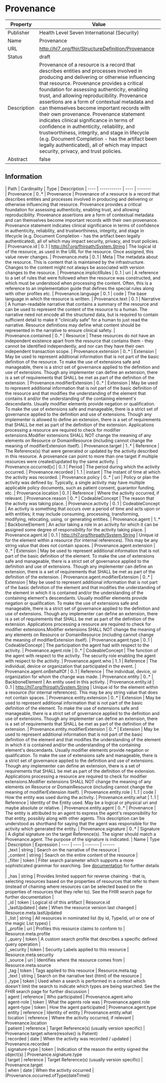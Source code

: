 
  # Provenance

  
|Property|Value|
|---|---|
|Publisher|Health Level Seven International (Security)|
|Name|Provenance|
|URL|http://hl7.org/fhir/StructureDefinition/Provenance|
|Status|draft|
|Description|Provenance of a resource is a record that describes entities and processes involved in producing and delivering or otherwise influencing that resource. Provenance provides a critical foundation for assessing authenticity, enabling trust, and allowing reproducibility. Provenance assertions are a form of contextual metadata and can themselves become important records with their own provenance. Provenance statement indicates clinical significance in terms of confidence in authenticity, reliability, and trustworthiness, integrity, and stage in lifecycle (e.g. Document Completion - has the artifact been legally authenticated), all of which may impact security, privacy, and trust policies.|
|Abstract|false|

  ## Information
  <Tabs> <TabItem value="structure" label="Structure">
   | Path | Cardinality | Type | Description
  | ---- | ----------- | ---- | -------  
 | Provenance | 0..* | Provenance | Provenance of a resource is a record that describes entities and processes involved in producing and delivering or otherwise influencing that resource. Provenance provides a critical foundation for assessing authenticity, enabling trust, and allowing reproducibility. Provenance assertions are a form of contextual metadata and can themselves become important records with their own provenance. Provenance statement indicates clinical significance in terms of confidence in authenticity, reliability, and trustworthiness, integrity, and stage in lifecycle (e.g. Document Completion - has the artifact been legally authenticated), all of which may impact security, privacy, and trust policies. 
 | Provenance.id | 0..1 | http://hl7.org/fhirpath/System.String | The logical id of the resource, as used in the URL for the resource. Once assigned, this value never changes. 
 | Provenance.meta | 0..1 | Meta | The metadata about the resource. This is content that is maintained by the infrastructure. Changes to the content might not always be associated with version changes to the resource. 
 | Provenance.implicitRules | 0..1 | uri | A reference to a set of rules that were followed when the resource was constructed, and which must be understood when processing the content. Often, this is a reference to an implementation guide that defines the special rules along with other profiles etc. 
 | Provenance.language | 0..1 | code | The base language in which the resource is written. 
 | Provenance.text | 0..1 | Narrative | A human-readable narrative that contains a summary of the resource and can be used to represent the content of the resource to a human. The narrative need not encode all the structured data, but is required to contain sufficient detail to make it "clinically safe" for a human to just read the narrative. Resource definitions may define what content should be represented in the narrative to ensure clinical safety. 
 | Provenance.contained | 0..* | Resource | These resources do not have an independent existence apart from the resource that contains them - they cannot be identified independently, and nor can they have their own independent transaction scope. 
 | Provenance.extension | 0..* | Extension | May be used to represent additional information that is not part of the basic definition of the resource. To make the use of extensions safe and manageable, there is a strict set of governance  applied to the definition and use of extensions. Though any implementer can define an extension, there is a set of requirements that SHALL be met as part of the definition of the extension. 
 | Provenance.modifierExtension | 0..* | Extension | May be used to represent additional information that is not part of the basic definition of the resource and that modifies the understanding of the element that contains it and/or the understanding of the containing element's descendants. Usually modifier elements provide negation or qualification. To make the use of extensions safe and manageable, there is a strict set of governance applied to the definition and use of extensions. Though any implementer is allowed to define an extension, there is a set of requirements that SHALL be met as part of the definition of the extension. Applications processing a resource are required to check for modifier extensions.Modifier extensions SHALL NOT change the meaning of any elements on Resource or DomainResource (including cannot change the meaning of modifierExtension itself). 
 | Provenance.target | 1..* | Reference | The Reference(s) that were generated or updated by  the activity described in this resource. A provenance can point to more than one target if multiple resources were created/updated by the same activity. 
 | Provenance.occurred[x] | 0..1 | Period | The period during which the activity occurred. 
 | Provenance.recorded | 1..1 | instant | The instant of time at which the activity was recorded. 
 | Provenance.policy | 0..* | uri | Policy or plan the activity was defined by. Typically, a single activity may have multiple applicable policy documents, such as patient consent, guarantor funding, etc. 
 | Provenance.location | 0..1 | Reference | Where the activity occurred, if relevant. 
 | Provenance.reason | 0..* | CodeableConcept | The reason that the activity was taking place. 
 | Provenance.activity | 0..1 | CodeableConcept | An activity is something that occurs over a period of time and acts upon or with entities; it may include consuming, processing, transforming, modifying, relocating, using, or generating entities. 
 | Provenance.agent | 1..* | BackboneElement | An actor taking a role in an activity  for which it can be assigned some degree of responsibility for the activity taking place. 
 | Provenance.agent.id | 0..1 | http://hl7.org/fhirpath/System.String | Unique id for the element within a resource (for internal references). This may be any string value that does not contain spaces. 
 | Provenance.agent.extension | 0..* | Extension | May be used to represent additional information that is not part of the basic definition of the element. To make the use of extensions safe and manageable, there is a strict set of governance  applied to the definition and use of extensions. Though any implementer can define an extension, there is a set of requirements that SHALL be met as part of the definition of the extension. 
 | Provenance.agent.modifierExtension | 0..* | Extension | May be used to represent additional information that is not part of the basic definition of the element and that modifies the understanding of the element in which it is contained and/or the understanding of the containing element's descendants. Usually modifier elements provide negation or qualification. To make the use of extensions safe and manageable, there is a strict set of governance applied to the definition and use of extensions. Though any implementer can define an extension, there is a set of requirements that SHALL be met as part of the definition of the extension. Applications processing a resource are required to check for modifier extensions.Modifier extensions SHALL NOT change the meaning of any elements on Resource or DomainResource (including cannot change the meaning of modifierExtension itself). 
 | Provenance.agent.type | 0..1 | CodeableConcept | The participation the agent had with respect to the activity. 
 | Provenance.agent.role | 0..* | CodeableConcept | The function of the agent with respect to the activity. The security role enabling the agent with respect to the activity. 
 | Provenance.agent.who | 1..1 | Reference | The individual, device or organization that participated in the event. 
 | Provenance.agent.onBehalfOf | 0..1 | Reference | The individual, device, or organization for whom the change was made. 
 | Provenance.entity | 0..* | BackboneElement | An entity used in this activity. 
 | Provenance.entity.id | 0..1 | http://hl7.org/fhirpath/System.String | Unique id for the element within a resource (for internal references). This may be any string value that does not contain spaces. 
 | Provenance.entity.extension | 0..* | Extension | May be used to represent additional information that is not part of the basic definition of the element. To make the use of extensions safe and manageable, there is a strict set of governance  applied to the definition and use of extensions. Though any implementer can define an extension, there is a set of requirements that SHALL be met as part of the definition of the extension. 
 | Provenance.entity.modifierExtension | 0..* | Extension | May be used to represent additional information that is not part of the basic definition of the element and that modifies the understanding of the element in which it is contained and/or the understanding of the containing element's descendants. Usually modifier elements provide negation or qualification. To make the use of extensions safe and manageable, there is a strict set of governance applied to the definition and use of extensions. Though any implementer can define an extension, there is a set of requirements that SHALL be met as part of the definition of the extension. Applications processing a resource are required to check for modifier extensions.Modifier extensions SHALL NOT change the meaning of any elements on Resource or DomainResource (including cannot change the meaning of modifierExtension itself). 
 | Provenance.entity.role | 1..1 | code | How the entity was used during the activity. 
 | Provenance.entity.what | 1..1 | Reference | Identity of the  Entity used. May be a logical or physical uri and maybe absolute or relative. 
 | Provenance.entity.agent | 0..* | Provenance | The entity is attributed to an agent to express the agent's responsibility for that entity, possibly along with other agents. This description can be understood as shorthand for saying that the agent was responsible for the activity which generated the entity. 
 | Provenance.signature | 0..* | Signature | A digital signature on the target Reference(s). The signer should match a Provenance.agent. The purpose of the signature is indicated. 
</TabItem>
 <TabItem value="searchparameter" label="Search Parameters">
   | Name | Type | Description  | Expression 
    | ---- | ---- | ------- | ------  
 | _text | string | Search on the narrative of the resource |   
 | _content | string | Search on the entire content of the resource |   
 | _filter | token | Filter search parameter which supports a more sophisticated grammar for searching. See [documentation](search_filter.html) for further details |   
 | _has | string | Provides limited support for reverse chaining - that is, selecting resources based on the properties of resources that refer to them (instead of chaining where resources can be selected based on the properties of resources that they refer to). See the FHIR search page for further documentation |   
 | _id | token | Logical id of this artifact | Resource.id  
 | _lastUpdated | date | When the resource version last changed | Resource.meta.lastUpdated  
 | _list | string | All resources in nominated list (by id, Type/id, url or one of the magic List types) |   
 | _profile | uri | Profiles this resource claims to conform to | Resource.meta.profile  
 | _query | token | A custom search profile that describes a specific defined query operation |   
 | _security | token | Security Labels applied to this resource | Resource.meta.security  
 | _source | uri | Identifies where the resource comes from | Resource.meta.source  
 | _tag | token | Tags applied to this resource | Resource.meta.tag  
 | _text | string | Search on the narrative text (html) of the resource |   
 | _type | token | Used when a search is performed in a context which doesn't limit the search to indicate which types are being searched. See the FHIR search page for further discussion |   
 | agent | reference | Who participated | Provenance.agent.who  
 | agent-role | token | What the agents role was | Provenance.agent.role  
 | agent-type | token | How the agent participated | Provenance.agent.type  
 | entity | reference | Identity of entity | Provenance.entity.what  
 | location | reference | Where the activity occurred, if relevant | Provenance.location  
 | patient | reference | Target Reference(s) (usually version specific) | Provenance.target.where(resolve() is Patient)  
 | recorded | date | When the activity was recorded / updated | Provenance.recorded  
 | signature-type | token | Indication of the reason the entity signed the object(s) | Provenance.signature.type  
 | target | reference | Target Reference(s) (usually version specific) | Provenance.target  
 | when | date | When the activity occurred | (Provenance.occurred.ofType(dateTime))  

</TabItem>
</Tabs>